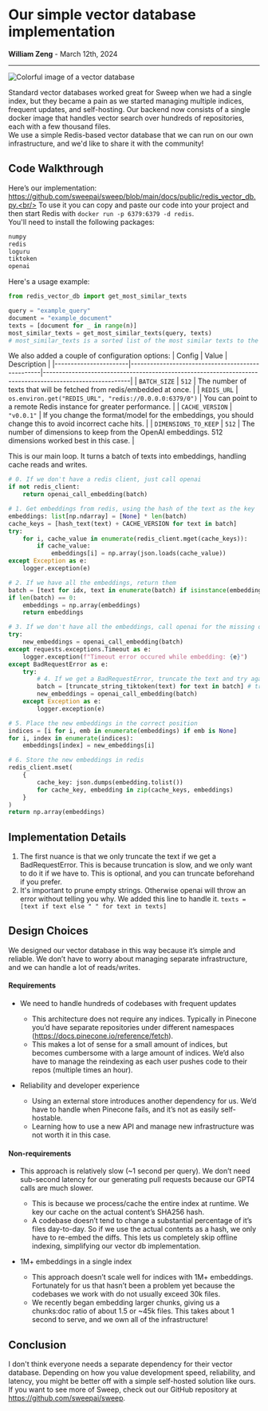 # Our simple vector database implementation
**William Zeng** - March 12th, 2024

---
<div style={{ display: "flex", justifyContent: "center", alignItems: "center" }}>
    <img src="/covers/vector_db.png" alt="Colorful image of a vector database" style={{ width: "800px" }} />
</div>

Standard vector databases worked great for Sweep when we had a single index, but they became a pain as we started managing multiple indices, frequent updates, and self-hosting. Our backend now consists of a single docker image that handles vector search over hundreds of repositories, each with a few thousand files. <br/>
We use a simple Redis-based vector database that we can run on our own infrastructure, and we'd like to share it with the community!

## Code Walkthrough
Here’s our implementation: https://github.com/sweepai/sweep/blob/main/docs/public/redis_vector_db.py.<br/>
To use it you can copy and paste our code into your project and then start Redis with `docker run -p 6379:6379 -d redis`.<br/>
You'll need to install the following packages:<br/>
```requirements.txt
numpy
redis
loguru
tiktoken
openai
```

Here's a usage example:<br/>
```python
from redis_vector_db import get_most_similar_texts

query = "example_query"
document = "example_document"
texts = [document for _ in range(n)]
most_similar_texts = get_most_similar_texts(query, texts)
# most_similar_texts is a sorted list of the most similar texts to the query
```

We also added a couple of configuration options:
| Config             | Value                                            | Description                                                                                             |
|-----------------------|--------------------------------------------------|---------------------------------------------------------------------------------------------------------|
| `BATCH_SIZE`          | `512`                                            | The number of texts that will be fetched from redis/embedded at once. |
| `REDIS_URL`           | `os.environ.get("REDIS_URL", "redis://0.0.0.0:6379/0")` | You can point to a remote Redis instance for greater performance. |
| `CACHE_VERSION`       | `"v0.0.1"`                                       | If you change the format/model for the embeddings, you should change this to avoid incorrect cache hits. |
| `DIMENSIONS_TO_KEEP`  | `512`                                            | The number of dimensions to keep from the OpenAI embeddings. 512 dimensions worked best in this case.  |

This is our main loop. It turns a batch of texts into embeddings, handling cache reads and writes.
```python
# 0. If we don't have a redis client, just call openai
if not redis_client:
    return openai_call_embedding(batch)

# 1. Get embeddings from redis, using the hash of the text as the key
embeddings: list[np.ndarray] = [None] * len(batch)
cache_keys = [hash_text(text) + CACHE_VERSION for text in batch]
try:
    for i, cache_value in enumerate(redis_client.mget(cache_keys)):
        if cache_value:
            embeddings[i] = np.array(json.loads(cache_value))
except Exception as e:
    logger.exception(e)

# 2. If we have all the embeddings, return them
batch = [text for idx, text in enumerate(batch) if isinstance(embeddings[idx], type(None))]
if len(batch) == 0:
    embeddings = np.array(embeddings)
    return embeddings

# 3. If we don't have all the embeddings, call openai for the missing ones
try:
    new_embeddings = openai_call_embedding(batch)
except requests.exceptions.Timeout as e:
    logger.exception(f"Timeout error occured while embedding: {e}")
except BadRequestError as e:
    try:
        # 4. If we get a BadRequestError, truncate the text and try again
        batch = [truncate_string_tiktoken(text) for text in batch] # truncation is slow, so we only do it if we have to
        new_embeddings = openai_call_embedding(batch)
    except Exception as e:
        logger.exception(e)

# 5. Place the new embeddings in the correct position
indices = [i for i, emb in enumerate(embeddings) if emb is None]
for i, index in enumerate(indices):
    embeddings[index] = new_embeddings[i]

# 6. Store the new embeddings in redis
redis_client.mset(
    {
        cache_key: json.dumps(embedding.tolist())
        for cache_key, embedding in zip(cache_keys, embeddings)
    }
)
return np.array(embeddings)
```

## Implementation Details
1. The first nuance is that we only truncate the text if we get a BadRequestError. This is because truncation is slow, and we only want to do it if we have to. This is optional, and you can truncate beforehand if you prefer.
2. It's important to prune empty strings. Otherwise openai will throw an error without telling you why. We added this line to handle it. 
    `texts = [text if text else " " for text in texts]`

## Design Choices
We designed our vector database in this way because it’s simple and reliable. We don’t have to worry about managing separate infrastructure, and we can handle a lot of reads/writes.

#### Requirements 

- We need to handle hundreds of codebases with frequent updates
    - This architecture does not require any indices. Typically in Pinecone you’d have separate repositories under different namespaces (https://docs.pinecone.io/reference/fetch).
    - This makes a lot of sense for a small amount of indices, but becomes cumbersome with a large amount of indices. We’d also have to manage the reindexing as each user pushes code to their repos (multiple times an hour).

- Reliability and developer experience
    - Using an external store introduces another dependency for us. We’d have to handle when Pinecone fails, and it’s not as easily self-hostable.
    - Learning how to use a new API and manage new infrastructure was not worth it in this case.

#### Non-requirements
- This approach is relatively slow (~1 second per query). We don’t need sub-second latency for our generating pull requests because our GPT4 calls are much slower. 
    - This is because we process/cache the entire index at runtime. We key our cache on the actual content’s SHA256 hash.
    - A codebase doesn’t tend to change a substantial percentage of it’s files day-to-day. So if we use the actual contents as a hash, we only have to re-embed the diffs. This lets us completely skip offline indexing, simplifying our vector db implementation.

- 1M+ embeddings in a single index
    - This approach doesn’t scale well for indices with 1M+ embeddings. Fortunately for us that hasn’t been a problem yet because the codebases we work with do not usually exceed 30k files.
    - We recently began embedding larger chunks, giving us a chunks:doc ratio of about 1.5 or ~45k files. This takes about 1 second to serve, and we own all of the infrastructure!

## Conclusion
I don't think everyone needs a separate dependency for their vector database. Depending on how you value development speed, reliability, and latency, you might be better off with a simple self-hosted solution like ours.
If you want to see more of Sweep, check out our GitHub repository at https://github.com/sweepai/sweep.